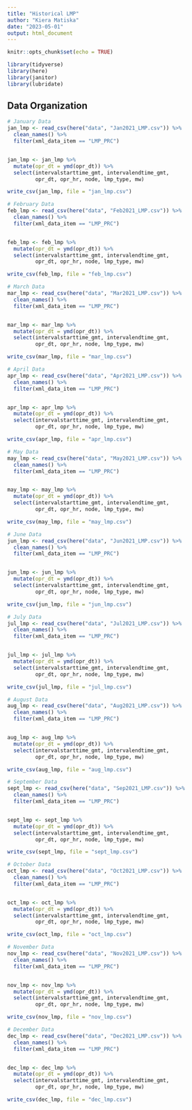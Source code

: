 ```yaml
---
title: "Historical LMP"
author: "Kiera Matiska"
date: "2023-05-01"
output: html_document
---
```


```r
knitr::opts_chunk$set(echo = TRUE)

library(tidyverse)
library(here)
library(janitor)
library(lubridate)
```

## Data Organization

```r
# January Data
jan_lmp <- read_csv(here("data", "Jan2021_LMP.csv")) %>% 
  clean_names() %>% 
  filter(xml_data_item == "LMP_PRC")


jan_lmp <- jan_lmp %>% 
  mutate(opr_dt = ymd(opr_dt)) %>% 
  select(intervalstarttime_gmt, intervalendtime_gmt, 
         opr_dt, opr_hr, node, lmp_type, mw)

write_csv(jan_lmp, file = "jan_lmp.csv")
```

```r
# February Data
feb_lmp <- read_csv(here("data", "Feb2021_LMP.csv")) %>% 
  clean_names() %>% 
  filter(xml_data_item == "LMP_PRC")


feb_lmp <- feb_lmp %>% 
  mutate(opr_dt = ymd(opr_dt)) %>% 
  select(intervalstarttime_gmt, intervalendtime_gmt, 
         opr_dt, opr_hr, node, lmp_type, mw)

write_csv(feb_lmp, file = "feb_lmp.csv")
```

```r
# March Data
mar_lmp <- read_csv(here("data", "Mar2021_LMP.csv")) %>% 
  clean_names() %>% 
  filter(xml_data_item == "LMP_PRC")


mar_lmp <- mar_lmp %>% 
  mutate(opr_dt = ymd(opr_dt)) %>% 
  select(intervalstarttime_gmt, intervalendtime_gmt, 
         opr_dt, opr_hr, node, lmp_type, mw)

write_csv(mar_lmp, file = "mar_lmp.csv")
```

```r
# April Data
apr_lmp <- read_csv(here("data", "Apr2021_LMP.csv")) %>% 
  clean_names() %>% 
  filter(xml_data_item == "LMP_PRC")


apr_lmp <- apr_lmp %>% 
  mutate(opr_dt = ymd(opr_dt)) %>% 
  select(intervalstarttime_gmt, intervalendtime_gmt, 
         opr_dt, opr_hr, node, lmp_type, mw)

write_csv(apr_lmp, file = "apr_lmp.csv")
```

```r
# May Data
may_lmp <- read_csv(here("data", "May2021_LMP.csv")) %>% 
  clean_names() %>% 
  filter(xml_data_item == "LMP_PRC")


may_lmp <- may_lmp %>% 
  mutate(opr_dt = ymd(opr_dt)) %>% 
  select(intervalstarttime_gmt, intervalendtime_gmt, 
         opr_dt, opr_hr, node, lmp_type, mw)

write_csv(may_lmp, file = "may_lmp.csv")
```

```r
# June Data
jun_lmp <- read_csv(here("data", "Jun2021_LMP.csv")) %>% 
  clean_names() %>% 
  filter(xml_data_item == "LMP_PRC")


jun_lmp <- jun_lmp %>% 
  mutate(opr_dt = ymd(opr_dt)) %>% 
  select(intervalstarttime_gmt, intervalendtime_gmt, 
         opr_dt, opr_hr, node, lmp_type, mw)

write_csv(jun_lmp, file = "jun_lmp.csv")
```

```r
# July Data
jul_lmp <- read_csv(here("data", "Jul2021_LMP.csv")) %>% 
  clean_names() %>% 
  filter(xml_data_item == "LMP_PRC")


jul_lmp <- jul_lmp %>% 
  mutate(opr_dt = ymd(opr_dt)) %>% 
  select(intervalstarttime_gmt, intervalendtime_gmt, 
         opr_dt, opr_hr, node, lmp_type, mw)

write_csv(jul_lmp, file = "jul_lmp.csv")
```

```r
# August Data
aug_lmp <- read_csv(here("data", "Aug2021_LMP.csv")) %>% 
  clean_names() %>% 
  filter(xml_data_item == "LMP_PRC")


aug_lmp <- aug_lmp %>% 
  mutate(opr_dt = ymd(opr_dt)) %>% 
  select(intervalstarttime_gmt, intervalendtime_gmt, 
         opr_dt, opr_hr, node, lmp_type, mw)

write_csv(aug_lmp, file = "aug_lmp.csv")
```

```r
# September Data
sept_lmp <- read_csv(here("data", "Sep2021_LMP.csv")) %>% 
  clean_names() %>% 
  filter(xml_data_item == "LMP_PRC")


sept_lmp <- sept_lmp %>% 
  mutate(opr_dt = ymd(opr_dt)) %>% 
  select(intervalstarttime_gmt, intervalendtime_gmt, 
         opr_dt, opr_hr, node, lmp_type, mw)

write_csv(sept_lmp, file = "sept_lmp.csv")
```

```r
# October Data
oct_lmp <- read_csv(here("data", "Oct2021_LMP.csv")) %>% 
  clean_names() %>% 
  filter(xml_data_item == "LMP_PRC")


oct_lmp <- oct_lmp %>% 
  mutate(opr_dt = ymd(opr_dt)) %>% 
  select(intervalstarttime_gmt, intervalendtime_gmt, 
         opr_dt, opr_hr, node, lmp_type, mw)

write_csv(oct_lmp, file = "oct_lmp.csv")
```

```r
# November Data
nov_lmp <- read_csv(here("data", "Nov2021_LMP.csv")) %>% 
  clean_names() %>% 
  filter(xml_data_item == "LMP_PRC")


nov_lmp <- nov_lmp %>% 
  mutate(opr_dt = ymd(opr_dt)) %>% 
  select(intervalstarttime_gmt, intervalendtime_gmt, 
         opr_dt, opr_hr, node, lmp_type, mw)

write_csv(nov_lmp, file = "nov_lmp.csv")
```

```r
# December Data
dec_lmp <- read_csv(here("data", "Dec2021_LMP.csv")) %>% 
  clean_names() %>% 
  filter(xml_data_item == "LMP_PRC")


dec_lmp <- dec_lmp %>% 
  mutate(opr_dt = ymd(opr_dt)) %>% 
  select(intervalstarttime_gmt, intervalendtime_gmt, 
         opr_dt, opr_hr, node, lmp_type, mw)

write_csv(dec_lmp, file = "dec_lmp.csv")
```
